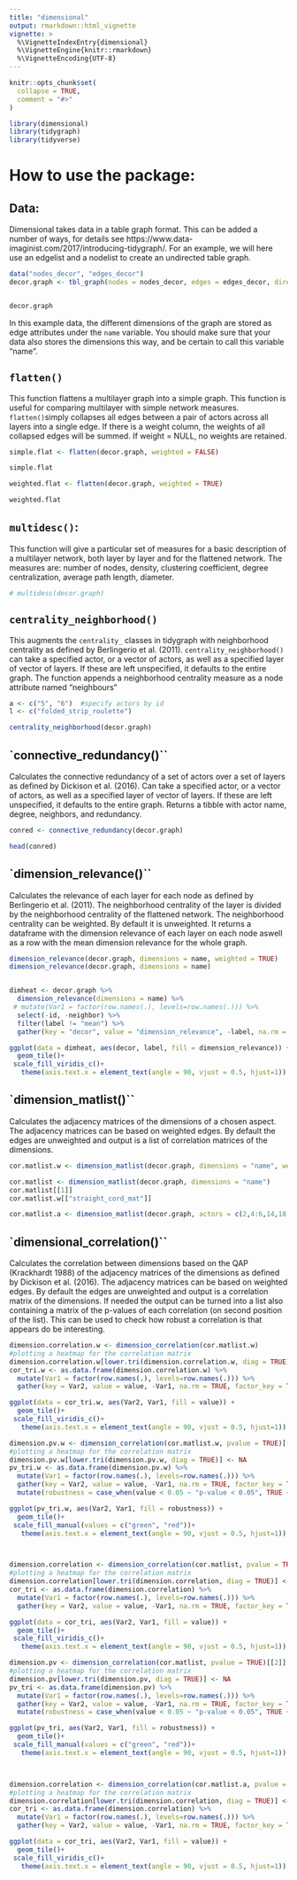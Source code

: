 ```yaml
---
title: "dimensional"
output: rmarkdown::html_vignette
vignette: >
  %\VignetteIndexEntry{dimensional}
  %\VignetteEngine{knitr::rmarkdown}
  %\VignetteEncoding{UTF-8}
---
```


```r
knitr::opts_chunk$set(
  collapse = TRUE,
  comment = "#>"
)
```

```r
library(dimensional)
library(tidygraph)
library(tidyverse)

```
# How to use the package:
## Data:
Dimensional takes data in a table graph format. This can be added a number of ways, for details see https://www.data-imaginist.com/2017/introducing-tidygraph/. For an example, we will here use an edgelist and a nodelist to create an undirected table graph.
```r

data("nodes_decor", "edges_decor")
decor.graph <- tbl_graph(nodes = nodes_decor, edges = edges_decor, directed = FALSE)


decor.graph
```
In this example data, the different dimensions of the graph are stored as edge attributes under the `name` variable. You should make sure that your data also stores the dimensions this way, and be certain to call this variable "name".

## `flatten()`
This function flattens a multilayer graph into a simple graph. This function is useful for comparing multilayer with simple network measures. 
`flatten()`simply collapses all edges between a pair of actors across all layers into a single edge. If there is a weight column, the weights of all collapsed edges will be summed. If weight = NULL, no weights are retained. 
```r
simple.flat <- flatten(decor.graph, weighted = FALSE)

simple.flat

weighted.flat <- flatten(decor.graph, weighted = TRUE)

weighted.flat
```
## `multidesc()`: 
This function will give a particular set of measures for a basic description of a multilayer network, both layer by layer and for the flattened network. The measures are: number of nodes, density, clustering coefficient, degree centralization, average path length, diameter.
```r
# multidesc(decor.graph)
```

## `centrality_neighborhood()`
This augments the `centrality_` classes in tidygraph with neighborhood centrality as defined by Berlingerio et al. (2011). `centrality_neighborhood()` can take a specified actor, or a vector of actors, as well as a specified layer of vector of layers. If these are left unspecified, it defaults to the entire graph. The function appends a neighborhood centrality measure as a node attribute named "neighbours"
```r
a <- c("5", "6")  #specify actors by id
l <- c("folded_strip_roulette")

centrality_neighborhood(decor.graph)

```

## `connective_redundancy()``
Calculates the connective redundancy of a set of actors over a set of layers as defined by Dickison et al. (2016). Can take a specified actor, or a vector of actors, as well as a specified layer of vector of layers. If these are left unspecified, it defaults to the entire graph. Returns a tibble with actor name, degree, neighbors, and redundancy.
```r
conred <- connective_redundancy(decor.graph)

head(conred)
```


## `dimension_relevance()``
Calculates the relevance of each layer for each node as defined by Berlingerio et al. (2011). The neighborhood centrality of the layer is divided by the neighborhood centrality of the flattened network. The neighborhood centrality can be weighted. By default it is unweighted. It returns a dataframe with the dimension relevance of each layer on each node aswell as a row with the mean dimension relevance for the whole graph.
```r
dimension_relevance(decor.graph, dimensions = name, weighted = TRUE)
dimension_relevance(decor.graph, dimensions = name)


dimheat <- decor.graph %>% 
  dimension_relevance(dimensions = name) %>% 
 # mutate(Var1 = factor(row.names(.), levels=row.names(.))) %>% 
  select(-id, -neighbor) %>% 
  filter(label != "mean") %>% 
  gather(key = "decor", value = "dimension_relevance", -label, na.rm = TRUE) 

ggplot(data = dimheat, aes(decor, label, fill = dimension_relevance)) + 
  geom_tile()+
 scale_fill_viridis_c()+
   theme(axis.text.x = element_text(angle = 90, vjust = 0.5, hjust=1))
```



## `dimension_matlist()``
Calculates the adjacency matrices of the dimensions of a chosen aspect. The adjacency matrices can be based on weighted edges. By default the edges are unweighted and output is a list of correlation matrices of the dimensions. 
```r
cor.matlist.w <- dimension_matlist(decor.graph, dimensions = "name", weighted = TRUE) 

cor.matlist <- dimension_matlist(decor.graph, dimensions = "name") 
cor.matlist[[1]]
cor.matlist.w[["straight_cord_mat"]]

cor.matlist.a <- dimension_matlist(decor.graph, actors = c(2,4:6,14,18:19), dimensions = "name") 

```


## `dimensional_correlation()``
Calculates the correlation between dimensions based on the QAP (Krackhardt 1988) of the adjacency matrices of the dimensions as defined by Dickison et al. (2016). The adjacency matrices can be based on weighted edges. By default the edges are unweighted and output is a correlation matrix of the dimensions. If needed the output can be turned into a list also containing a matrix of the p-values of each correlation (on second position of the list). This can be used to check how robust a correlation is that appears do be interesting. 
```r

dimension.correlation.w <- dimension_correlation(cor.matlist.w)
#plotting a heatmap for the correlation matrix
dimension.correlation.w[lower.tri(dimension.correlation.w, diag = TRUE)] <- NA
cor_tri.w <- as.data.frame(dimension.correlation.w) %>% 
  mutate(Var1 = factor(row.names(.), levels=row.names(.))) %>% 
  gather(key = Var2, value = value, -Var1, na.rm = TRUE, factor_key = TRUE) 

ggplot(data = cor_tri.w, aes(Var2, Var1, fill = value)) + 
  geom_tile()+
 scale_fill_viridis_c()+
   theme(axis.text.x = element_text(angle = 90, vjust = 0.5, hjust=1))

dimension.pv.w <- dimension_correlation(cor.matlist.w, pvalue = TRUE)[[2]]
#plotting a heatmap for the correlation matrix
dimension.pv.w[lower.tri(dimension.pv.w, diag = TRUE)] <- NA
pv_tri.w <- as.data.frame(dimension.pv.w) %>% 
  mutate(Var1 = factor(row.names(.), levels=row.names(.))) %>% 
  gather(key = Var2, value = value, -Var1, na.rm = TRUE, factor_key = TRUE) %>% 
  mutate(robustness = case_when(value < 0.05 ~ "p-value < 0.05", TRUE ~ "p-value > 0.05"))

ggplot(pv_tri.w, aes(Var2, Var1, fill = robustness)) + 
  geom_tile()+
 scale_fill_manual(values = c("green", "red"))+
   theme(axis.text.x = element_text(angle = 90, vjust = 0.5, hjust=1))



dimension.correlation <- dimension_correlation(cor.matlist, pvalue = TRUE)[[1]]
#plotting a heatmap for the correlation matrix
dimension.correlation[lower.tri(dimension.correlation, diag = TRUE)] <- NA
cor_tri <- as.data.frame(dimension.correlation) %>% 
  mutate(Var1 = factor(row.names(.), levels=row.names(.))) %>% 
  gather(key = Var2, value = value, -Var1, na.rm = TRUE, factor_key = TRUE) 

ggplot(data = cor_tri, aes(Var2, Var1, fill = value)) + 
  geom_tile()+
 scale_fill_viridis_c()+
   theme(axis.text.x = element_text(angle = 90, vjust = 0.5, hjust=1))

dimension.pv <- dimension_correlation(cor.matlist, pvalue = TRUE)[[2]]
#plotting a heatmap for the correlation matrix
dimension.pv[lower.tri(dimension.pv, diag = TRUE)] <- NA
pv_tri <- as.data.frame(dimension.pv) %>% 
  mutate(Var1 = factor(row.names(.), levels=row.names(.))) %>% 
  gather(key = Var2, value = value, -Var1, na.rm = TRUE, factor_key = TRUE) %>% 
  mutate(robustness = case_when(value < 0.05 ~ "p-value < 0.05", TRUE ~ "p-value > 0.05"))

ggplot(pv_tri, aes(Var2, Var1, fill = robustness)) + 
  geom_tile()+
 scale_fill_manual(values = c("green", "red"))+
   theme(axis.text.x = element_text(angle = 90, vjust = 0.5, hjust=1))



dimension.correlation <- dimension_correlation(cor.matlist.a, pvalue = TRUE)[[1]]
#plotting a heatmap for the correlation matrix
dimension.correlation[lower.tri(dimension.correlation, diag = TRUE)] <- NA
cor_tri <- as.data.frame(dimension.correlation) %>% 
  mutate(Var1 = factor(row.names(.), levels=row.names(.))) %>% 
  gather(key = Var2, value = value, -Var1, na.rm = TRUE, factor_key = TRUE) 

ggplot(data = cor_tri, aes(Var2, Var1, fill = value)) + 
  geom_tile()+
 scale_fill_viridis_c()+
   theme(axis.text.x = element_text(angle = 90, vjust = 0.5, hjust=1))
```


